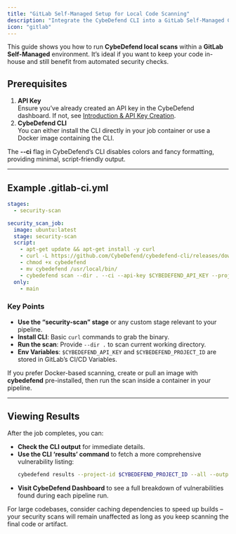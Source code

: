 ```yaml
---
title: "GitLab Self-Managed Setup for Local Code Scanning"
description: "Integrate the CybeDefend CLI into a GitLab Self-Managed CI/CD pipeline for secure local code scanning."
icon: "gitlab"
---
```


This guide shows you how to run **CybeDefend local scans** within a **GitLab Self-Managed** environment. It’s ideal if you want to keep your code in-house and still benefit from automated security checks.

## Prerequisites

1. **API Key**  
   Ensure you’ve already created an API key in the CybeDefend dashboard. If not, see [Introduction & API Key Creation](/static-scanning-code-repository/local-code-scanning/introduction-api-key).
2. **CybeDefend CLI**  
   You can either install the CLI directly in your job container or use a Docker image containing the CLI.

<Note>
The <strong>--ci</strong> flag in CybeDefend’s CLI disables colors and fancy formatting, providing minimal, script-friendly output. 
</Note>

---

## Example .gitlab-ci.yml

```yaml
stages:
  - security-scan

security_scan_job:
  image: ubuntu:latest
  stage: security-scan
  script:
    - apt-get update && apt-get install -y curl
    - curl -L https://github.com/CybeDefend/cybedefend-cli/releases/download/v1.0.0/cybedefend-linux-amd64 -o cybedefend
    - chmod +x cybedefend
    - mv cybedefend /usr/local/bin/
    - cybedefend scan --dir . --ci --api-key $CYBEDEFEND_API_KEY --project-id $CYBEDEFEND_PROJECT_ID
  only:
    - main
```

### Key Points

- **Use the “security-scan” stage** or any custom stage relevant to your pipeline.  
- **Install CLI**: Basic `curl` commands to grab the binary.  
- **Run the scan**: Provide `--dir .` to scan current working directory.  
- **Env Variables**: `$CYBEDEFEND_API_KEY` and `$CYBEDEFEND_PROJECT_ID` are stored in GitLab’s CI/CD Variables.

<Accordion icon="alert-triangle" title="Using Docker Instead">
  <p>If you prefer Docker-based scanning, create or pull an image with <strong>cybedefend</strong> pre-installed, then run the scan inside a container in your pipeline.</p>
</Accordion>

---

## Viewing Results

After the job completes, you can:

- **Check the CLI output** for immediate details.  
- **Use the CLI ‘results’ command** to fetch a more comprehensive vulnerability listing:
  ```bash
  cybedefend results --project-id $CYBEDEFEND_PROJECT_ID --all --output html
  ```
- **Visit CybeDefend Dashboard** to see a full breakdown of vulnerabilities found during each pipeline run.

<Tip>
For large codebases, consider caching dependencies to speed up builds – your security scans will remain unaffected as long as you keep scanning the final code or artifact.
</Tip>
